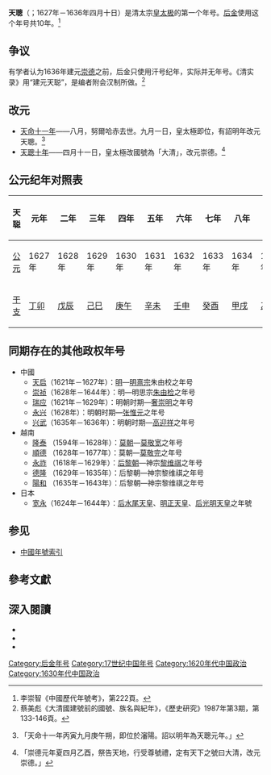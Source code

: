 {{Eranamebox|年号=天聰
|起讫时间= 1627年－1636年四月十日
|政权= [[後金|後金]]（[[清朝|清朝]]）
|帝王= [[皇太極|清太宗]]
|历时= 10年
|timeline= <timeline>
ImageSize  = width:200 height:50
PlotArea   = width:180 height:30 left:10 bottom:20
TimeAxis   = orientation:horizontal
DateFormat = yyyy
Period     = from:1616 till:1911
AlignBars  = early
ScaleMajor = increment:60 start:1616
Colors =
  id:canvas value:rgb(1,1,0.85)
BackgroundColors = canvas:canvas
PlotData =
  width:15 color:black
  bar:era from:start till:end
  bar:era from:1626 till:1643 color:red
  bar:era from:1627 till:1636 color:blue
</timeline>
|说明= <span style="color: blue">天聪</span>在'''清朝'''、<span style="color: red">清太宗</span>时期的位置。
}}
'''天聰'''（{{lang-mnc|ᠠᠪᡴᠠᡳ<br> ᠰᡠᡵᡝ|v=abkai sure}}；1627年－1636年四月十日）是清太宗[[皇太极|皇太极]]的第一个年号。[[后金|后金]]使用这个年号共10年。<ref>李崇智《中國歷代年號考》，第222頁。</ref>

== 争议 ==
有学者认为1636年建元[[崇德|崇德]]之前，后金只使用汗号纪年，实际并无年号。《清实录》用“建元天聪”，是编者附会汉制所做。<ref>蔡美彪《大清國建號前的國號、族名與紀年》，《歷史研究》1987年第3期，第133-146頁。</ref>

== 改元 ==
*[[1626年|天命十一年]]——八月，努爾哈赤去世。九月一日，皇太極即位，有詔明年改元天聰。<ref>{{cite wikisource|title=清史稿本紀二太宗本紀一|last=[[趙爾巽|趙爾巽]]|wslanguage=zh|wslink=清史稿/卷2}}「天命十一年丙寅九月庚午朔，即位於瀋陽。詔以明年為天聰元年。」</ref>
*[[1636年|天聰十年]]——四月十一日，皇太極改國號為「大清」，改元崇德。<ref>{{cite wikisource|title=清史稿本紀三太宗本紀二|last=[[趙爾巽|趙爾巽]]|wslanguage=zh|wslink=清史稿/卷3}}「崇德元年夏四月乙酉，祭告天地，行受尊號禮，定有天下之號曰大清，改元崇德。」</ref>

== 公元纪年对照表 ==
{| class="wikitable" style="text-align:center;"
|-
!天聪!!元年!!二年!!三年!!四年!!五年!!六年!!七年!!八年!!九年!!十年
|-
![[公元|公元]]
|1627年||1628年||1629年||1630年||1631年||1632年||1633年||1634年||1635年||1636年
|-
![[干支|干支]]
|[[丁卯|丁卯]]||[[戊辰|戊辰]]||[[己巳|己巳]]||[[庚午|庚午]]||[[辛未|辛未]]||[[壬申|壬申]]||[[癸酉|癸酉]]||[[甲戌|甲戌]]||[[乙亥|乙亥]]||[[丙子|丙子]]
|}

== 同期存在的其他政权年号 ==
*中國
**[[天启_(明朝)|天启]]（1621年－1627年）：[[明朝|明]]—[[明熹宗|明熹宗]]朱由校之年号
**[[崇祯|崇祯]]（1628年－1644年）：明—明思宗[[崇禎帝|朱由检]]之年号
**[[瑞应|瑞应]]（1621年－1629年）：明朝时期—[[奢崇明|奢崇明]]之年号
**[[永兴_(张惟元)|永兴]]（1628年）：明朝时期—[[张惟元|张惟元]]之年号 
**[[兴武_(高迎祥)|兴武]]（1635年－1636年）：明朝时期—[[高迎祥|高迎祥]]之年号
*越南
**[[隆泰|隆泰]] （1594年－1628年）：[[莫朝|莫朝]]—[[莫敬宽|莫敬宽]]之年号
**[[順德|順德]] （1628年－1677年）：莫朝—[[莫敬宇|莫敬完]]之年号
**[[永祚_(越南)|永祚]] （1618年－1629年）：[[后黎朝|后黎朝]]—神宗[[黎神宗|黎维祺]]之年号
**[[德隆|德隆]] （1629年－1635年）：后黎朝—神宗黎维祺之年号
**[[陽和|陽和]] （1635年－1643年）：后黎朝—神宗黎维祺之年号
*日本
**[[宽永|宽永]]（1624年－1644年）：[[后水尾天皇|后水尾天皇]]、[[明正天皇|明正天皇]]、[[后光明天皇|后光明天皇]]之年號

== 参见 ==
*[[中国年号列表#清朝|中國年號索引]]

== 參考文獻 ==
{{Reflist}}

== 深入閱讀 ==
<div>
*{{Cite book zh | author = 李崇智 | title = 中国历代年号考 | format =| url =| date = 2004年12月 | publisher = 中华书局 | location = 北京 | id=ISBN 7101025129}}
*{{Cite book zh | author = 蔡美彪 | title = 大清国建号前的国号、族名与纪年 | format =历史研究1987年第3期| url =| date = 1987年6月 | publisher = 中國歷史研究院 | location = 北京 | id=ISSN 04591909}}
*{{Cite book|author=[[鄧洪波|鄧洪波]]|title=東亞歷史年表|format=pdf|url=http://www.eastasia.ntu.edu.tw/chinese/05_a04.htm|date=2005年3月|publisher=國立臺灣大學東亞經典與文化研究計劃|location=臺北|isbn=978-986-00-0518-9|accessdate=2007年3月10日|language=zh|archivedate=2007年8月25日|archiveurl=https://web.archive.org/web/20070825002742/http://www.eastasia.ntu.edu.tw/chinese/05_a04.htm|deadurl=yes}}
</div>

{{年号|[[天命_(后金)|天命]]|中國清朝年號|[[崇德|崇德]]}}
{{清朝年号}}

[[Category:后金年号|Category:后金年号]]
[[Category:17世纪中国年号|Category:17世纪中国年号]]
[[Category:1620年代中国政治|Category:1620年代中国政治]]
[[Category:1630年代中国政治|Category:1630年代中国政治]]